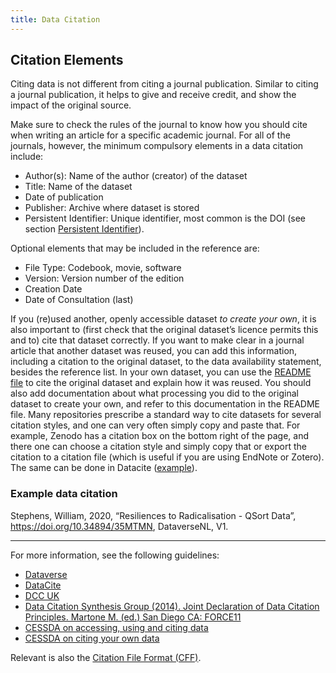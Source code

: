 ```yaml
---
title: Data Citation
---
```


## Citation Elements

Citing data is not different from citing a journal publication. Similar to citing a journal publication, it helps to give and receive credit, and show the impact of the original source.

Make sure to check the rules of the journal to know how you should cite when writing an article for a specific academic journal. For all of the journals, however, the minimum compulsory elements in a data citation include:

* Author(s): Name of the author (creator) of the dataset
* Title: Name of the dataset
* Date of publication
* Publisher: Archive where dataset is stored
* Persistent Identifier: Unique identifier, most common is the DOI (see section [Persistent Identifier](../topics/persistent-identifier.qmd)).

Optional elements that may be included in the reference are:

* File Type: Codebook, movie, software
* Version: Version number of the edition
* Creation Date
* Date of Consultation (last)

If you (re)used another, openly accessible dataset *to create your own*, it is also important to (first check that the original dataset's licence permits this and to) cite that dataset correctly. If you want to make clear in a journal article that another dataset was reused, you can add this information, including a citation to the original dataset, to the data availability statement, besides the reference list. In your own dataset, you can use the [README file](../topics/data-documentation.qmd#readme) to cite the original dataset and explain how it was reused. You should also add documentation about what processing you did to the original dataset to create your own, and refer to this documentation in the README file. Many repositories prescribe a standard way to cite datasets for several citation styles, and one can very often simply copy and paste that. For example, Zenodo has a citation box on the bottom right of the page, and there one can choose a citation style and simply copy that or export the citation to a citation file (which is useful if you are using EndNote or Zotero). The same can be done in Datacite ([example](https://commons.datacite.org/doi.org/10.5281/zenodo.6949511)).

### Example data citation

Stephens, William, 2020, "Resiliences to Radicalisation - QSort Data", [https://doi.org/10.34894/35MTMN](https://doi.org/10.34894/35MTMN), DataverseNL, V1.

---

For more information, see the following guidelines:

* [Dataverse](https://dataverse.org/best-practices/data-citation)
* [DataCite](https://datacite.org/cite-your-data.html)
* [DCC UK](https://www.dcc.ac.uk/resources/briefing-papers/introduction-curation/data-citation-and-linking)
* [Data Citation Synthesis Group (2014). Joint Declaration of Data Citation Principles. Martone M. (ed.) San Diego CA: FORCE11](https://www.force11.org/group/joint-declaration-data-citation-principles-final)
* [CESSDA on accessing, using and citing data](https://dmeg.cessda.eu/Data-Management-Expert-Guide/7.-Discover/Access-use-and-cite-data)
* [CESSDA on citing your own data](https://dmeg.cessda.eu/Data-Management-Expert-Guide/6.-Archive-Publish/Publishing-with-CESSDA-archives/Citing-your-data)

Relevant is also the [Citation File Format (CFF)](../topics/cff.qmd).
